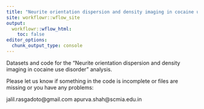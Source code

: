 ```yaml
---
title: "Neurite orientation dispersion and density imaging in cocaine use disorder"
site: workflowr::wflow_site
output:
  workflowr::wflow_html:
    toc: false
editor_options:
  chunk_output_type: console
---
```


Datasets and code for the "Neurite orientation dispersion and density imaging in cocaine use disorder" analysis.

Please let us know if something in the code is incomplete or files are missing or you have any problems:

jalil.rasgadoto@gmail.com
apurva.shah@scmia.edu.in


